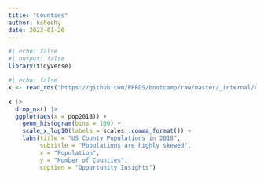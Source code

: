 ```yaml
---
title: "Counties"
author: ksheehy
date: 2023-01-26
---
```



```r
#| echo: false
#| output: false
library(tidyverse)

```

```r
#| echo: false
x <- read_rds("https://github.com/PPBDS/bootcamp/raw/master/_internal/ec.rds")

x |> 
  drop_na() |> 
  ggplot(aes(x = pop2018)) +
    geom_histogram(bins = 100) +
    scale_x_log10(labels = scales::comma_format()) +
    labs(title = "US County Populations in 2018",
         subtitle = "Populations are highly skewed",
         x = "Population",
         y = "Number of Counties",
         caption = "Opportunity Insights")
```

